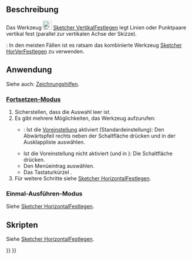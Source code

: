 <languages/>

{{Docnav/de
|[[Sketcher_ConstrainHorizontal/de|HorizontalFestlegen]]
|[[Sketcher_ConstrainParallel/de|ParallelFestlegen]]
|[[Sketcher_Workbench/de|Sketcher]]
|IconL=Sketcher_ConstrainHorizontal.svg
|IconR=Sketcher_ConstrainParallel.svg
|IconC=Workbench_Sketcher.svg
}}

{{GuiCommand/de
|Name=Sketcher ConstrainVertical
|Name/de=Sketcher VertikalFestlegen
|MenuLocation=Skizze → Randbedingungen → Vertikal festlegen
|Workbenches=[[Sketcher_Workbench/de|Sketcher]]
|Shortcut={{KEY|V}}
|SeeAlso=[[Sketcher_ConstrainHorVer/de|Sketcher HorVerFestlegen]], [[Sketcher_ConstrainHorizontal/de|Sketcher HorizontalFestlegen]]
}}

<span id="Description"></span>
==Beschreibung==

Das Werkzeug  [[Image:Sketcher_ConstrainVertical.svg|24px]] [[Sketcher_ConstrainVertical/de|Sketcher VertikalFestlegen]] legt Linien oder Punktpaare vertikal fest (parallel zur vertikalen Achse der Skizze).

{{Version/de|1.0}}: In den meisten Fällen ist es ratsam das kombinierte Werkzeug [[Sketcher_ConstrainHorVer/de|Sketcher HorVerFestlegen]] zu verwenden.

<span id="Usage"></span>
==Anwendung==

Siehe auch: [[Sketcher_Workbench/de#Zeichnungshilfen|Zeichnungshilfen]].

<span id="Continue_mode"></span>
===[[Sketcher_Workbench/de#Fortsetzen-Modi|Fortsetzen-Modus]]===

# Sicherstellen, dass die Auswahl leer ist.
# Es gibt mehrere Möglichkeiten, das Werkzeug aufzurufen:
#* {{Version/de|1.0}}: Ist die [[Sketcher_Preferences/de#Allgemein|Voreinstellung]] {{MenuCommand|Kombiniertes Werkzeug für automatisch horizontal bzw. vertikal festlegen}} aktiviert (Standardeinstellung): Den Abwärtspfeil rechts neben der Schaltfläche {{Button|[[Image:Sketcher_ConstrainHorVer.svg||x16px]][[Image:Toolbar_flyout_arrow.svg|x16px]]}} drücken und {{MenuCommand|[[Image:Sketcher_ConstrainVertical.svg|16px]] Vertikal festlegen}} in der Ausklappliste auswählen.
#* Ist die Voreinstellung nicht aktiviert (und in {{VersionMinus/de|0.21}}): Die Schaltfläche {{Button|[[Image:Sketcher_ConstrainVertical.svg|16px]] [[Sketcher_ConstrainVertical/de|Vertikal festlegen]]}} drücken.
#* Den Menüeintrag {{MenuCommand|Skizze → Randbedingungen → [[Image:Sketcher_ConstrainVertical.svg|16px]] Vertikal festlegen}} auswählen.
#* Das Tastaturkürzel {{KEY|V}}.
# Für weitere Schritte siehe [[Sketcher_ConstrainHorizontal/de#Fortsetzen-Modus|Sketcher HorizontalFestlegen]].

<span id="Run-once_mode"></span>
===Einmal-Ausführen-Modus===

Siehe [[Sketcher_ConstrainHorizontal/de#Einmal-Ausführen-Modus|Sketcher HorizontalFestlegen]].

<span id="Scripting"></span>
==Skripten==

Siehe [[Sketcher_ConstrainHorizontal/de#Skripten|Sketcher HorizontalFestlegen]].


{{Docnav/de
|[[Sketcher_ConstrainHorizontal/de|HorizontalFestlegen]]
|[[Sketcher_ConstrainParallel/de|ParallelFestlegen]]
|[[Sketcher_Workbench/de|Sketcher]]
|IconL=Sketcher_ConstrainHorizontal.svg
|IconR=Sketcher_ConstrainParallel.svg
|IconC=Workbench_Sketcher.svg
}}

{{Sketcher_Tools_navi{{#translation:}}}}
{{Userdocnavi{{#translation:}}}}
